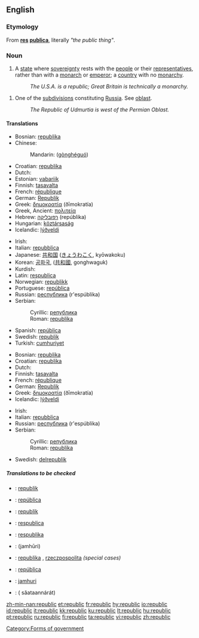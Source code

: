 {{wikipedia|Republic}}

==English==

===Etymology===
From {{L.}} '''[[res]] [[publica]]''', literally ''"the public thing"''.

===Noun===
{{en-noun}}

# A [[state]] where [[sovereignty]] rests with the [[people]] or their [[representatives]], rather than with a [[monarch]] or [[emperor]]; a [[country]] with no [[monarchy]].
#: ''The U.S.A. is a republic; Great Britain is technically a monarchy.''
{{wikipedia|Republics of Russia}}
# One of the [[subdivision]]s constituting [[Russia]]. See [[oblast]].
#: ''The Republic of Udmurtia is west of the Permian Oblast.''

====Translations====
{{trans-top|a type of state}}
*Bosnian: [[republika#Bosnian|republika]] {{f}}
*Chinese:
*:Mandarin: {{zh-ts|共和國|共和国}} ([[gònghéguó]])
*Croatian: [[republika#Croatian|republika]] {{f}}
*Dutch: {{t|nl|republiek|f}}
*Estonian: [[vabariik]]
*Finnish: [[tasavalta]]
*French: [[république]] {{f}}
*German: [[Republik]] {{f}}
*Greek: [[δημοκρατία]] (ðīmokratía) {{f}}
*Greek, Ancient: [[πολιτεία]] {{f}}
*Hebrew: [[רפובליקה]] (repúblika) {{f}}
*Hungarian: [[köztársaság]]
*Icelandic: [[lýðveldi]] {{n}}
{{trans-mid}}
*Irish: {{t|ga|poblacht|f}}
*Italian: [[repubblica]] {{f}}
*Japanese: [[共和国]] ([[きょうわこく]], kyōwakoku)
*Korean: [[공화국]], ([[共和國]], gonghwaguk)
*Kurdish: {{KUchar|[[جمهوریه‌ت]]}}
*Latin: [[respublica]] {{f}}
*Norwegian: [[republikk]] {{m}}
*Portuguese: [[república]] {{f}}
*Russian: [[республика]] (r'espúblika) {{f}}
*Serbian:
*:Cyrillic: [[република#Serbian|република]] {{f}}
*:Roman: [[republika#Serbian|republika]] {{f}}
*Spanish: [[república]]
*Swedish: [[republik]] {{c}}
*Turkish: [[cumhuriyet]]
{{trans-bottom}}

{{trans-top|one of the kinds of parts constituting Russia}}
*Bosnian: [[republika#Bosnian|republika]] {{f}}
*Croatian: [[republika#Croatian|republika]] {{f}}
*Dutch: {{t|nl|republiek|f}}
*Finnish: [[tasavalta]]
*French: [[république]] {{f}}
*German: [[Republik]] {{f}}
*Greek: [[δημοκρατία]] (ðīmokratía) {{f}}
*Icelandic: [[lýðveldi]] {{n}}
{{trans-mid}}
*Irish: {{t|ga|poblacht|f}}
*Italian: [[repubblica]] {{f}}
*Russian: [[республика]] (r'espúblika) {{f}}
*Serbian:
*:Cyrillic: [[република#Serbian|република]] {{f}}
*:Roman: [[republika#Serbian|republika]] {{f}}
*Swedish: [[delrepublik]] {{c}}
{{trans-bottom}}

=====Translations to be checked=====
{{checktrans}}
*{{ttbc|Breton}}: [[republik]] {{f}}
*{{ttbc|Catalan}}: [[república]] {{f}}
*{{ttbc|Indonesian}}: [[republik]]
*{{ttbc|Latin}}: [[respublica]]
*{{ttbc|Lithuanian}}: [[respublika]] {{f}}
*{{ttbc|Persian}}: {{FAchar|[[جمهوری]]}} (jamhūri)
*{{ttbc|Polish}}: [[republika]] {{f}}, [[rzeczpospolita]] {{f}} ''(special cases)''
*{{ttbc|Spanish}}: [[república]] {{f}}
*{{ttbc|Swahili}}: [[jamhuri]]
*{{ttbc|Thai}}: {{THchar|[[สาธารณรัฐ]]}} ( săataannárát)
[[Category:Forms of government]]

[[zh-min-nan:republic]]
[[et:republic]]
[[fr:republic]]
[[hy:republic]]
[[io:republic]]
[[id:republic]]
[[it:republic]]
[[kk:republic]]
[[ku:republic]]
[[lt:republic]]
[[hu:republic]]
[[pt:republic]]
[[ru:republic]]
[[fi:republic]]
[[ta:republic]]
[[vi:republic]]
[[zh:republic]]